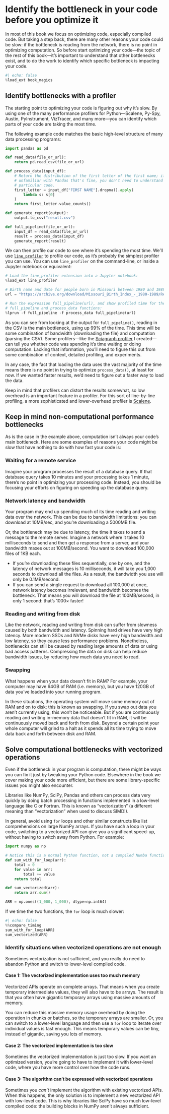 # Identify the bottleneck in your code before you optimize it

In most of this book we focus on optimizing code, especially compiled code.
But taking a step back, there are many other reasons your code could be slow: if the bottleneck is reading from the network, there is no point in optimizing computation.
So before start optimizing your code—the topic of the rest of this book—it's important to understand that other bottlenecks exist, and to do the work to identify which specific bottleneck is impacting your code.

```python
#| echo: false
%load_ext book_magics
```

## Identify bottlenecks with a profiler

The starting point to optimizing your code is figuring out why it's slow.
By using one of the many performance profilers for Python—Scalene, Py-Spy, Austin, PyInstrument, VizTracer, and many more—you can identify which parts of your code are taking the most time.

The following example code matches the basic high-level structure of many data processing programs:

```python
import pandas as pd

def read_data(file_or_url):
    return pd.read_csv(file_or_url)

def process_data(input_df):
    # Return the distribution of the first letter of the first name; if you're
    # unfamiliar with Pandas that's fine, you don't need to understand this
    # particular code.
    first_letter = input_df["FIRST NAME"].dropna().apply(
        lambda s: s[0]
    )
    return first_letter.value_counts()

def generate_report(output):
    output.to_csv("result.csv")

def full_pipeline(file_or_url):
    input_df = read_data(file_or_url)
    result = process_data(input_df)
    generate_report(result)
```

We can then profile our code to see where it's spending the most time.
We'll use [`line_profiler`](https://pypi.org/project/line-profiler/) to profile our code, as it's probably the simplest profiler you can use.
You can use `line_profiler` on the command-line, or inside a Jupyter notebook or equivalent:

```python
# Load the line_profiler extension into a Jupyter notebook:
%load_ext line_profiler

# Birth name and date for people born in Missouri between 1980 and 1989:
url = "https://archive.org/download/Missouri_Birth_Index_-_1980-1989/Reclaim_The_Records_-_Missouri_Birth_Index_-_1980-1989.csv"

# Run the expression full_pipeline(url), and show profiled time for the
# full_pipeline and process_data functions:
%lprun -f full_pipeline -f process_data full_pipeline(url)
```

As you can see from looking at the output for `full_pipeline()`, reading in the CSV is the main bottleneck, using up 99% of the time.
This time will be some combination of bandwidth (downloading the file) and computation (parsing the CSV).
Some profilers—like the [Sciagraph profiler](https://sciagraph.com) I created—can tell you whether code was spending it's time waiting or doing computation.
Lacking that information, you'll need to figure this out from some combination of context, detailed profiling, and experiments.

In any case, the fact that loading the data uses the vast majority of the time means there is no point in trying to optimize `process_data()`, at least for now.
If we wanted faster results, we'd need to figure out a faster way to load the data.

Keep in mind that profilers can distort the results somewhat, so low overhead is an important feature in a profiler.
For this sort of line-by-line profiling, a more sophisticated and lower-overhead profiler is [Scalene](https://github.com/plasma-umass/scalene).

## Keep in mind non-computational performance bottlenecks

As is the case in the example above, computation isn't always your code's main bottleneck.
Here are some examples of reasons your code might be slow that have nothing to do with how fast your code is:

### Waiting for a remote service

Imagine your program processes the result of a database query.
If that database query takes 10 minutes and your processing takes 1 minute, there's no point in optimizing your processing code.
Instead, you should be focusing your efforts on figuring on speeding up the database query.

### Network latency and bandwidth

Your program may end up spending much of its time reading and writing data over the network.
This can be due to bandwidth limitations: you can download at 10MB/sec, and you're downloading a 5000MB file.

Or, the bottleneck may be due to latency, the time it takes to send a message to the remote server.
Imagine a network where it takes 10 milliseconds to send and then get a response from a server, and your bandwidth maxes out at 100MB/second.
You want to download 100,000 files of 1KB each.

* If you're downloading these files sequentially, one by one, and the latency of network messages is 10 milliseconds, it will take you 1,000 seconds to download all the files.
  As a result, the bandwidth you use will only be 0.1MB/second.
* If you can send a single request to download all 100,000 at once, network latency becomes irrelevant, and bandwidth becomes the bottleneck.
  That means you will download the file at 100MB/second, in only 1 second: that's 1000× faster!

### Reading and writing from disk

Like the network, reading and writing from disk can suffer from slowness caused by both bandwidth and latency.
Spinning hard drives have very high latency.
More modern SSDs and NVMe disks have very high bandwidth and low latency, so they cause less performance problems.
Nonetheless, bottlenecks can still be caused by reading large amounts of data or using bad access patterns.
Compressing the data on disk can help reduce bandwidth issues, by reducing how much data you need to read.

### Swapping

What happens when your data doesn't fit in RAM?
For example, your computer may have 64GB of RAM (i.e. memory), but you have 120GB of data you've loaded into your running program.

In these situations, the operating system will move some memory out of RAM and on to disk; this is known as swapping.
If you swap out data you aren't currently using, this won't be noticeable.
But if you are continuously reading and writing in-memory data that doesn't fit in RAM, it will be continuously moved back and forth from disk.
Beyond a certain point your whole computer will grind to a halt as it spends all its time trying to move data back and forth between disk and RAM.

## Solve computational bottlenecks with vectorized operations

Even if the bottleneck in your program is computation, there might be ways you can fix it just by tweaking your Python code.
Elsewhere in the book we cover making your code more efficient, but there are some library-specific issues you might also encounter.

Libraries like NumPy, SciPy, Pandas and others can process data very quickly by doing batch processing in functions implemented in a low-level language like C or Fortran.
This is known as "vectorization" (a different meaning than "vectorization" when used to discuss SIMD!).

In general, avoid using `for` loops and other similar constructs like list comprehensions on large NumPy arrays.
If you have such a loop in your code, switching to a vectorized API can give you a significant speed-up, without having to switch away from Python.
For example:

```python
import numpy as np

# Notice this is a normal Python function, not a compiled Numba function:
def sum_with_for_loop(arr):
    total = 0
    for value in arr:
        total += value
    return total

def sum_vectorized(arr):
    return arr.sum()

ARR = np.ones((1_000, 1_000), dtype=np.int64)
```

If we time the two functions, the `for` loop is much slower:

```python
#| echo: false
%%compare_timing
sum_with_for_loop(ARR)
sum_vectorized(ARR)
```

### Identify situations when vectorized operations are not enough

Sometimes vectorization is not sufficient, and you really do need to abandon Python and switch to lower-level compiled code.

#### Case 1: The vectorized implementation uses too much memory

Vectorized APIs operate on complete arrays.
That means when you create temporary intermediate values, they will also have to be arrays.
The result is that you often have gigantic temporary arrays using massive amounts of memory.

You can reduce this massive memory usage overhead by doing the operation in chunks or batches, so the temporary arrays are smaller.
Or, you can switch to a lower-level language and then use a `for` loop to iterate over individual values is fast enough.
This means temporary values can be tiny, instead of gigantic, saving you lots of memory.

#### Case 2: The vectorized implementation is too slow

Sometimes the vectorized implementation is just too slow.
If you want an optimized version, you're going to have to implement it with lower-level code, where you have more control over how the code runs.

#### Case 3: The algorithm can't be expressed with vectorized operations

Sometimes you _can't_ implement the algorithm with existing vectorized APIs.
When this happens, the only solution is to implement a new vectorized API with low-level code.
This is why libraries like SciPy have so much low-level compiled code: the building blocks in NumPy aren't always sufficient.
